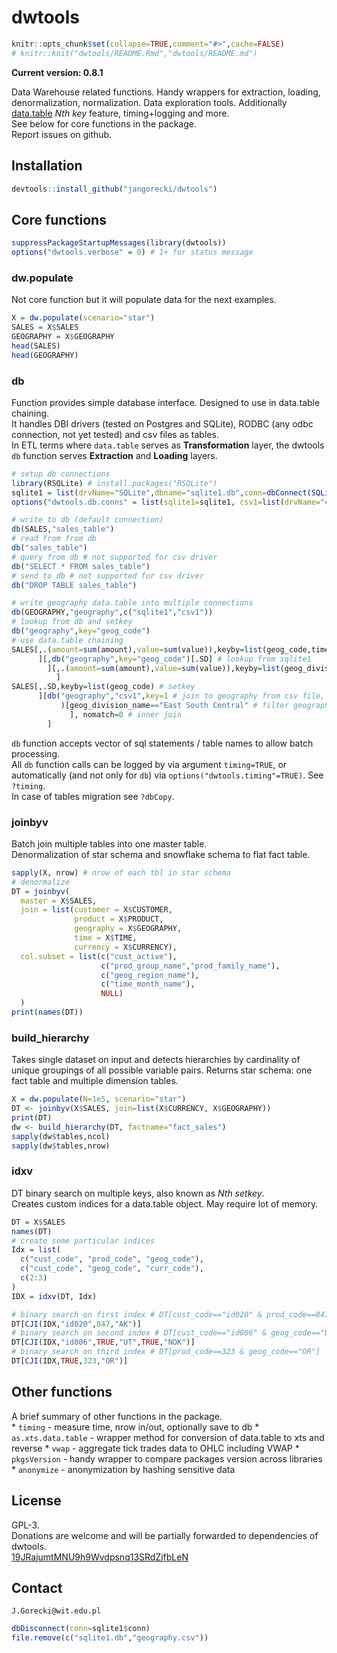 # dwtools
```r
knitr::opts_chunk$set(collapse=TRUE,comment="#>",cache=FALSE)
# knitr::knit("dwtools/README.Rmd","dwtools/README.md")
```
**Current version: 0.8.1**  

Data Warehouse related functions. Handy wrappers for extraction, loading, denormalization, normalization. Data exploration tools. Additionally [data.table](https://github.com/Rdatatable/data.table) *Nth key* feature, timing+logging and more.  
See below for core functions in the package.  
Report issues on github.

## Installation
```r
devtools::install_github("jangorecki/dwtools")
```

## Core functions
```r
suppressPackageStartupMessages(library(dwtools))
options("dwtools.verbose" = 0) # 1+ for status message
```

### dw.populate
Not core function but it will populate data for the next examples.  
```r
X = dw.populate(scenario="star")
SALES = X$SALES
GEOGRAPHY = X$GEOGRAPHY
head(SALES)
head(GEOGRAPHY)
```

### db
Function provides simple database interface. Designed to use in data.table chaining.  
It handles DBI drivers (tested on Postgres and SQLite), RODBC (any odbc connection, not yet tested) and csv files as tables.  
In ETL terms where `data.table` serves as **Transformation** layer, the dwtools `db` function serves **Extraction** and **Loading** layers.  
```r
# setup db connections
library(RSQLite) # install.packages("RSQLite")
sqlite1 = list(drvName="SQLite",dbname="sqlite1.db",conn=dbConnect(SQLite(), dbname="sqlite1.db"))
options("dwtools.db.conns" = list(sqlite1=sqlite1, csv1=list(drvName="csv")))

# write to db (default connection)
db(SALES,"sales_table")
# read from from db
db("sales_table")
# query from db # not supported for csv driver
db("SELECT * FROM sales_table")
# send to db # not supported for csv driver
db("DROP TABLE sales_table")

# write geography data.table into multiple connections
db(GEOGRAPHY,"geography",c("sqlite1","csv1"))
# lookup from db and setkey
db("geography",key="geog_code")
# use data.table chaining
SALES[,.(amount=sum(amount),value=sum(value)),keyby=list(geog_code,time_code) # aggr to geog_code, time_code
      ][,db("geography",key="geog_code")[.SD] # lookup from sqlite1
        ][,.(amount=sum(amount),value=sum(value)),keyby=list(geog_division_name,time_code) # aggr to division_code, time_code
          ]
SALES[,.SD,keyby=list(geog_code) # setkey
      ][db("geography","csv1",key=1 # join to geography from csv file, setkey on first column
           )[geog_division_name=="East South Central" # filter geography to one division_name
             ], nomatch=0 # inner join
        ]
```
`db` function accepts vector of sql statements / table names to allow batch processing.  
All `db` function calls can be logged by via argument `timing=TRUE`, or automatically (and not only for `db`) via `options("dwtools.timing"=TRUE)`. See `?timing`.    
In case of tables migration see `?dbCopy`.

### joinbyv
Batch join multiple tables into one master table.  
Denormalization of star schema and snowflake schema to flat fact table.  
```r
sapply(X, nrow) # nrow of each tbl in star schema
# denormalize 
DT = joinbyv(
  master = X$SALES,
  join = list(customer = X$CUSTOMER,
              product = X$PRODUCT,
              geography = X$GEOGRAPHY,
              time = X$TIME,
              currency = X$CURRENCY),
  col.subset = list(c("cust_active"),
                    c("prod_group_name","prod_family_name"),
                    c("geog_region_name"),
                    c("time_month_name"),
                    NULL)
  )
print(names(DT))
```

### build_hierarchy
Takes single dataset on input and detects hierarchies by cardinality of unique groupings of all possible variable pairs. Returns star schema: one fact table and multiple dimension tables.
```r
X = dw.populate(N=1e5, scenario="star")
DT <- joinbyv(X$SALES, join=list(X$CURRENCY, X$GEOGRAPHY))
print(DT)
dw <- build_hierarchy(DT, factname="fact_sales")
sapply(dw$tables,ncol)
sapply(dw$tables,nrow)
```

### idxv
DT binary search on multiple keys, also known as *Nth setkey*.  
Creates custom indices for a data.table object. May require lot of memory.  
```r
DT = X$SALES
names(DT)
# create some particular indices
Idx = list(
  c("cust_code", "prod_code", "geog_code"),
  c("cust_code", "geog_code", "curr_code"),
  c(2:3)
)
IDX = idxv(DT, Idx)

# binary search on first index # DT[cust_code=="id020" & prod_code==847 & geog_code=="AK"]
DT[CJI(IDX,"id020",847,"AK")]
# binary search on second index # DT[cust_code=="id006" & geog_code=="UT" & curr_code=="NOK"]
DT[CJI(IDX,"id006",TRUE,"UT",TRUE,"NOK")]
# binary search on third index # DT[prod_code==323 & geog_code=="OR"]
DT[CJI(IDX,TRUE,323,"OR")]
```

## Other functions
A brief summary of other functions in the package.  
* `timing` - measure time, nrow in/out, optionally save to db
* `as.xts.data.table` - wrapper method for conversion of data.table to xts and reverse
* `vwap` - aggregate tick trades data to OHLC including VWAP
* `pkgsVersion` - handy wrapper to compare packages version across libraries
* `anonymize` - anonymization by hashing sensitive data

## License
GPL-3.  
Donations are welcome and will be partially forwarded to dependencies of dwtools.  
[19JRajumtMNU9h9Wvdpsnq13SRdZjfbLeN](https://blockchain.info/address/19JRajumtMNU9h9Wvdpsnq13SRdZjfbLeN)

## Contact
`J.Gorecki@wit.edu.pl`
```r
dbDisconnect(conn=sqlite1$conn)
file.remove(c("sqlite1.db","geography.csv"))
```

